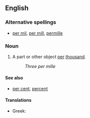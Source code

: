 {{wikipedia}}
==English==

===Alternative spellings===
* [[per mil]], [[per mill]], [[permille]]

===Noun===
{{en-noun|per mille}}

# A part or other object [[per]] [[thousand]].
#: ''Three per mille''

====See also====
* [[per cent]], [[percent]]

====Translations====
* Greek: {{t|el|τοις χιλίοις|sc=Grek}}